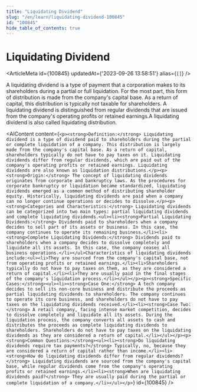 ```yaml
---
title: "Liquidating Dividend"
slug: "/en/learn/liquidating-dividend-100845"
id: "100845"
hide_table_of_contents: true
---
```



# Liquidating Dividend

<ArticleMeta id={100845} updatedAt={'2023-09-26 13:58:51'} alias={`[]`} />
<div className='border-solid border-b border-t-0 my-4 border-[var(--ifm-color-gray-300)]' />

A liquidating dividend is a type of payment that a corporation makes to its shareholders during a partial or full liquidation. For the most part, this form of distribution is made from the company's capital base. As a return of capital, this distribution is typically not taxable for shareholders. A liquidating dividend is distinguished from regular dividends that are issued from the company's operating profits or retained earnings.A liquidating dividend is also called liquidating distribution.

<AIContent content={`<p><strong>Definition:</strong> Liquidating dividend is a type of dividend paid to shareholders during the partial or complete liquidation of a company. This distribution is largely made from the company's capital base. As a return of capital, shareholders typically do not have to pay taxes on it. Liquidating dividends differ from regular dividends, which are paid out of the company's operating profits or retained earnings. Liquidating dividends are also known as liquidation distributions.</p><p><strong>Origin:</strong> The concept of liquidating dividends originates from corporate and bankruptcy laws. As the procedures for corporate bankruptcy or liquidation became standardized, liquidating dividends emerged as a common method of distributing shareholder equity. Historically, liquidating dividends are paid when a company can no longer continue operations or decides to dissolve.</p><p><strong>Categories and Characteristics:</strong> Liquidating dividends can be categorized into two main types: partial liquidating dividends and complete liquidating dividends.<ul><li><strong>Partial Liquidating Dividends:</strong> Dividends paid to shareholders when a company decides to sell part of its assets or business. In this case, the company continues to operate its remaining business.</li><li><strong>Complete Liquidating Dividends:</strong> Dividends paid to shareholders when a company decides to dissolve completely and liquidate all its assets. In this case, the company ceases all business operations.</li></ul>Characteristics of liquidating dividends include:<ul><li>They are sourced from the company's capital base, not from operating profits or retained earnings.</li><li>Shareholders typically do not have to pay taxes on them, as they are considered a return of capital.</li><li>They are usually paid in the final stages of the company's liquidation process.</li></ul></p><p><strong>Specific Cases:</strong><ul><li><strong>Case One:</strong> A tech company decides to sell its non-core business and distribute the proceeds as partial liquidating dividends to shareholders. The company continues to operate its core business, and shareholders do not have to pay taxes on the liquidating dividends received.</li><li><strong>Case Two:</strong> A retail company, facing intense market competition, decides to dissolve completely and liquidate all its assets. During the liquidation process, the company converts all assets to cash and distributes the proceeds as complete liquidating dividends to shareholders. Shareholders do not have to pay taxes on the liquidating dividends as they are considered a return of capital.</li></ul></p><p><strong>Common Questions:</strong><ul><li><strong>Do liquidating dividends require tax payments?</strong> Typically, no, because they are considered a return of capital rather than income.</li><li><strong>How do liquidating dividends differ from regular dividends?</strong> Liquidating dividends are sourced from the company's capital base, while regular dividends come from the company's operating profits or retained earnings.</li><li><strong>When are liquidating dividends paid?</strong> They are usually paid during the partial or complete liquidation of a company.</li></ul></p>`} id={100845} />
